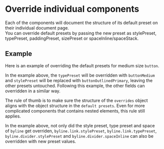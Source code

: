 

# Override individual components

Each of the components will document the structure of its default preset on their individual document page.  
You can override default presets by passing the new preset as stylePreset, typePreset, paddingPreset, sizePreset or spaceInline/spaceStack.

## Example

Here is an example of overriding the default presets for medium size `button`.

<CodeFromFile path="examples/theming/override-default-presets.tsx" />

In the example above, the `typePreset` will be overridden with `buttonMedium` and `stylePreset` will be replaced with `buttonOutlinedPrimary`, leaving the other presets untouched. Following this example, the other fields can overridden in a similar way. <br/>

The rule of thumb is to make sure the structure of the `overrides` object aligns with the object structure in the `default presets`.
Even for more complicated components that contains nested elements, this rule still applies. 

<CodeFromFile path="examples/theming/override-default-presets-nested.tsx" />

In the example above, not only did the style preset, type preset and space of `byline` get overriden, `byline.link.stylePreset`, `byline.link.typePreset`, `byline.divider.stylePreset` and `byline.divider.spaceInline` can also be overridden with new preset values.